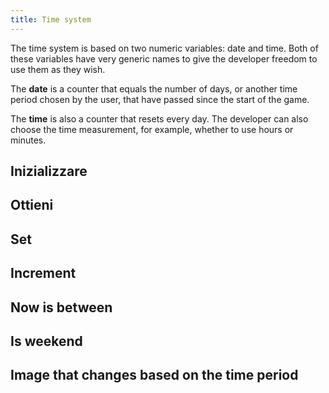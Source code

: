 ```yaml
---
title: Time system
---
```


<Callout title="Nomenclature" type="info">
The time system is based on two numeric variables: date and time. Both of these variables have very generic names to give the developer freedom to use them as they wish.

The **date** is a counter that equals the number of days, or another time period chosen by the user, that have passed since the start of the game.

The **time** is also a counter that resets every day. The developer can also choose the time measurement, for example, whether to use hours or minutes.

</Callout>

## Inizializzare

## Ottieni

## Set

## Increment

## Now is between

## Is weekend

## Image that changes based on the time period
